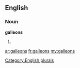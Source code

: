 ==English==

===Noun===
'''galleons'''

# {{plural of|[[galleon]]}}

[[Category:English plurals]]

[[ar:galleons]]
[[fr:galleons]]
[[my:galleons]]